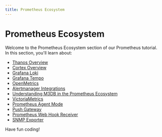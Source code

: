 ```yaml
---
title: Prometheus Ecosystem
---
```


# Prometheus Ecosystem

Welcome to the Prometheus Ecosystem section of our Prometheus tutorial. In this section, you'll learn about:

- [Thanos Overview](./0-thanos-overview.mdx)
- [Cortex Overview](./1-cortex-overview.mdx)
- [Grafana Loki](./2-grafana-loki.mdx)
- [Grafana Tempo](./3-grafana-tempo.mdx)
- [OpenMetrics](./4-openmetrics.mdx)
- [Alertmanager Integrations](./5-alertmanager-integrations.mdx)
- [Understanding M3DB in the Prometheus Ecosystem](./6-m3db.mdx)
- [VictoriaMetrics](./7-victoriametrics.mdx)
- [Prometheus Agent Mode](./8-prometheus-agent-mode.mdx)
- [Push Gateway](./9-push-gateway.mdx)
- [Prometheus Web Hook Receiver](./10-prometheus-web-hook-receiver.mdx)
- [SNMP Exporter](./11-snmp-exporter.mdx)

Have fun coding!